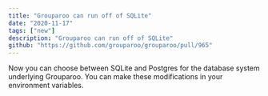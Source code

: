 ```yaml
---
title: "Grouparoo can run off of SQLite"
date: "2020-11-17"
tags: ["new"]
description: "Grouparoo can run off of SQLite"
github: "https://github.com/grouparoo/grouparoo/pull/965"
---
```


Now you can choose between SQLite and Postgres for the database system underlying Grouparoo. You can make these modifications in your environment variables.
